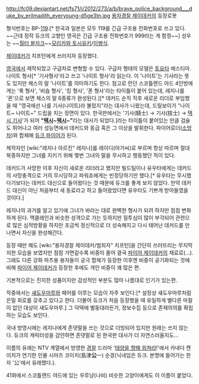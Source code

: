 http://fc09.deviantart.net/fs71/i/2012/273/a/b/brave_police_background___duke_by_erilmadith_everyoung-d5ge3tn.jpg
[[용자경찰 제이데커]]의 등장로봇

형식번호는 BP-[[119]].[* 한국과 일본은 모두 119를 긴급 구조용 전화번호로 쓰고 있다. ~~근데 정작 듀크의 고향인 영국은 긴급 구조용 전화번호가 999라는 게 함정~~] 성우는 ~~[[월터 왈자크]]~~[[모리카와 토시유키]]/[[이우신|이병식]].

[[제이데커]]가 치프턴에게 쓰러지자 등장했다.

[[영국]]에서 제작되었고 구급차로 변형할 수 있다. 구급차 형태의 모델은 [[토요타]] 에스티마. 나이트 형사[* '기사형사'라고 쓰고 '나이트 형사'라 읽는다. 이 '나이트'는 기사라는 뜻도 있지만 체스의 말 '나이트'를 의미하기도 한다. 참고로 런던 스코틀랜드 야드 4인방에게는 '룩 형사', '비숍 형사', '킹 형사', '폰 형사'라는 타이틀이 붙어 있는데, 레지나를 '퀸'으로 보면 체스의 말 6종류가 완성된다.][* 데커드 순직 직후 새로운 리더로 부임했을 때 "영국에선 나를 기사(나이트)라 불렀지"라는 대사가 나왔는데, 드릴보이가 "나이트~ 나이트~" 드립을 치는 장면이 있다. 한국판에서는 '기사(騎士) → 기사(技士) → [[택시 기사]]'가 되어 '''"[[택시]]~[[택시]]~"'''라는 대사가 되었다.]라는 타이틀이 붙어있는 만큼 검술도 뛰어나고 여러 성능면에서 데커드와 동급 혹은 그 이상을 발휘한다. 파이어로더([[소방차]])와 합체해 [[듀크 파이어]]가 된다.

제작자인 [wiki:"레지나 아르진" 레지나]를 레이디(아가씨)로 부르며 항상 따르며 절대복종하지만 그녀를 지키기 위해 몇번 그녀의 말을 무시하고 행동했던 적이 있다.

데커드가 사망한 이후 자신이 새로운 리더라고 했지만 빌드팀이나 유우타에게는 데커드의 사망충격으로 거의 무시당하고 파워죠에게는 빈정당하기만 했다.[* 유우타는 무시했다기보다는 데커드 대신으로 들어왔다는 것 때문에 듀크를 좋게 보지 않았다. 만약 데커드 대신이 아닌 처음부터 새 동료라고 하고 들어왔었다면 유우타도 기쁘게 받아들였을 것이다.]

레지나의 과거를 알고 있기에 그녀가 바라는 대로 완벽한 형사가 되려 하지만 점점 변화하게 된다. 맥클레인과 비슷한 성격으로 가는 듯하지만 질투심이 많이 부각되어 관련으로 많은 심적방황을 하지만 조금씩 정신적으로 더 성숙해지고 다시 태어난 데커드를 만나면서 자신을 완성해간다.

등장 때만 해도 [wiki:"용자경찰 제이데커/범죄자" 치프턴]을 간단히 쓰러뜨리는 무지막지한 모습을 보였지만 점점 가면갈수록 비중이 줄어 결국 [[파이어 제이데커]]의 재료로(…). 그래도 다른 강화 파츠용 용자들이 궁극 합체가 등장한 이후엔 비중이 공기화되는 것에 비해 [[파이어 제이데커]]가 등장한 후에도 개인 비중이 꽤 많은 편.

기본적으로는 진지한 성품이지만 감성적인 부분도 많아 나름대로 인기가 있는편.

작중에서는 [[섀도우마루]]와 페어를 이루는 모습이 자주 보인다.[* 설정상 섀도우마루처럼 은밀 회로를 갖추고 있다고 한다. 더불어 듀크가 처음 등장했을 때 유일하게 별다른 마찰이 없던 대상이 섀도우마루.] 그 덕택에 별동대라든가, 정보수집 등으로 존재의의를 확립하는 모습도 보인다.

국내 방영시에는 레지나에게 존댓말을 쓰는 것으로 더빙되어 있지만 원래는 쓰지 않는다. 듀크의 캐릭터성을 감안하면 존댓말로 된 한국판 대사가 더 자연스러울지도...

이름의 유래는 NTV 계열에서 방영한 [[경찰]] 드라마 '[[태양을 향해 외쳐라]]!'에서 카네다 켄이치가 연기한 인물 시마즈 코이치(島津'''公'''一) 순경(닉네임은 듀크. 본명에 들어가는 한자 '公'에서 유래했다.).

41화에서 스코틀랜드 야드에 있는 우루냥(나비) 비슷한 고양이에게도 이 이름이 붙었다.

